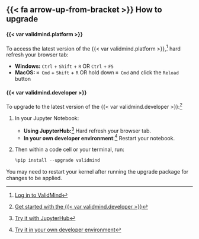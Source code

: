 ::: {.attn}

## {{< fa arrow-up-from-bracket >}} How to upgrade

#### {{< var validmind.platform >}}

To access the latest version of the {{< var validmind.platform >}},^[[Log in to ValidMind](/guide/configuration/log-in-to-validmind.qmd)] hard refresh your browser tab:

- **Windows:** `Ctrl` + `Shift` + `R` OR `Ctrl` + `F5`
- **MacOS:** `⌘ Cmd` + `Shift` + `R` OR hold down `⌘ Cmd` and click the `Reload` button

#### {{< var validmind.developer >}}

To upgrade to the latest version of the {{< var validmind.developer >}}:^[[Get started with the {{< var validmind.developer >}}](/developer/get-started-developer-framework.qmd)]

1. In your Jupyter Notebook:

    - **Using JupyterHub:**^[[Try it with JupyterHub](/get-started/developer/try-with-jupyterhub.qmd)] Hard refresh your browser tab.
    - **In your own developer environment**:^[[Try it in your own developer environment](/get-started/developer/try-in-your-own-environment.html)] Restart your notebook.

2. Then within a code cell or your terminal, run:

    ```python
    %pip install --upgrade validmind
    ```
    
::: {.callout-important}
You may need to restart your kernel after running the upgrade package for changes to be applied.
:::

:::